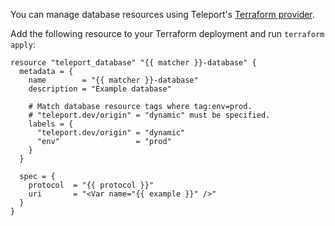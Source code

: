 You can manage database resources using Teleport's [Terraform
provider](docks/pages/management/dynamic-resources/terraform-provider.mdx).

Add the following resource to your Terraform deployment and run `terraform
apply`:
```
resource "teleport_database" "{{ matcher }}-database" {
  metadata = {
    name        = "{{ matcher }}-database"
    description = "Example database"

    # Match database resource tags where tag:env=prod.
    # "teleport.dev/origin" = "dynamic" must be specified.
    labels = {
      "teleport.dev/origin" = "dynamic"
      "env"                 = "prod"
    }
  }

  spec = {
    protocol  = "{{ protocol }}"
    uri       = "<Var name="{{ example }}" />"
  }
}
```

